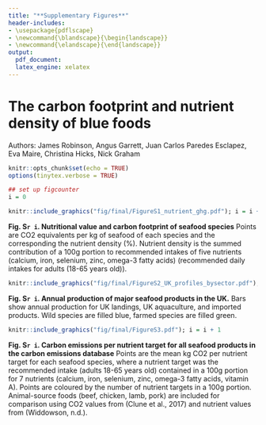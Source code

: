 ```yaml
---
title: "**Supplementary Figures**"
header-includes:
- \usepackage{pdflscape}
- \newcommand{\blandscape}{\begin{landscape}}
- \newcommand{\elandscape}{\end{landscape}}
output:
  pdf_document:
  latex_engine: xelatex
---
```


# The carbon footprint and nutrient density of blue foods

Authors: James Robinson, Angus Garrett, Juan Carlos Paredes Esclapez, Eva Maire, Christina Hicks, Nick Graham


\newpage
```r
knitr::opts_chunk$set(echo = TRUE)
options(tinytex.verbose = TRUE)
```

```r
## set up figcounter
i = 0
```

```r
knitr::include_graphics("fig/final/FigureS1_nutrient_ghg.pdf"); i = i + 1
```

**Fig. S`r i`. Nutritional value and carbon footprint of seafood species** Points are CO2 equivalents per kg of seafood of each species and the corresponding the nutrient density (%). Nutrient density is the summed contribution of a 100g portion to recommended intakes of five nutrients (calcium, iron, selenium, zinc, omega-3 fatty acids) (recommended daily intakes for adults (18-65 years old)).

\newpage

```r
knitr::include_graphics("fig/final/FigureS2_UK_profiles_bysector.pdf"); i = i + 1
```

**Fig. S`r i`. Annual production of major seafood products in the UK.** Bars show annual production for UK landings, UK aquaculture, and imported products. Wild species are filled blue, farmed species are filled green.

\newpage

```r
knitr::include_graphics("fig/final/FigureS3.pdf"); i = i + 1
```

**Fig. S`r i`. Carbon emissions per nutrient target for all seafood products in the carbon emissions database** Points are the mean kg CO2 per nutrient target for each seafood species, where a nutrient target was the recommended intake (adults 18-65 years old) contained in a 100g portion for 7 nutrients (calcium, iron, selenium, zinc, omega-3 fatty acids, vitamin A). Points are coloured by the number of nutrient targets in a 100g portion. Animal-source foods (beef, chicken, lamb, pork) are included for comparison using CO2 values from (Clune et al., 2017) and nutrient values from (Widdowson, n.d.).







